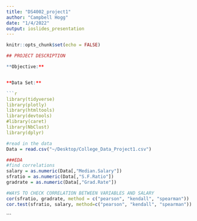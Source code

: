 ```yaml
---
title: "DS4002_project1"
author: "Campbell Hogg"
date: "1/4/2022"
output: ioslides_presentation
---
```


```r
knitr::opts_chunk$set(echo = FALSE)
```


```r

## PROJECT DESCRIPTION

**Objective:**


**Data Set:**

```r
library(tidyverse)
library(plotly)
library(htmltools)
library(devtools)
#library(caret)
library(NbClust)
library(dplyr)
```


```r
#read in the data
Data = read.csv("~/Desktop/College_Data_Project1.csv")

###EDA
#find correlations
salary = as.numeric(Data[,"Median.Salary"])
sfratio = as.numeric(Data[,"S.F.Ratio"])
gradrate = as.numeric(Data[,"Grad.Rate"])

#WAYS TO CHECK CORRELATION BETWEEN VARIABLES AND SALARY
cor(sfratio, gradrate, method = c("pearson", "kendall", "spearman"))
cor.test(sfratio, salary, method=c("pearson", "kendall", "spearman"))

```

```


